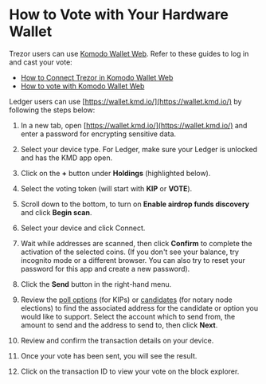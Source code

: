 

# How to Vote with Your Hardware Wallet

Trezor users can use [Komodo Wallet Web](https://app.komodoplatform.com/). Refer to these guides to log in and cast your vote:

*   [How to Connect Trezor in Komodo Wallet Web](https://forum.komodoplatform.com/t/how-to-connect-trezor-in-atomicdex-web/663)
*   [How to vote with Komodo Wallet Web](/komodo/vote-in-komodo-polls-and-elections/komodo-wallet-web/)

Ledger users can use [https://wallet.kmd.io/](https://wallet.kmd.io/) by following the steps below:

1.  In a new tab, open [https://wallet.kmd.io/](https://wallet.kmd.io/) and enter a password for encrypting sensitive data.

<OptimizedImage title="How to Vote with Your Hardware Wallet" src={voteHardwareWallet1} classNaming="w-full" alt="How to Vote with Your Hardware Wallet" />

2.  Select your device type. For Ledger, make sure your Ledger is unlocked and has the KMD app open.

<OptimizedImage title="How to Vote with Your Hardware Wallet" src={voteHardwareWallet2} classNaming="w-full" alt="How to Vote with Your Hardware Wallet" />

3.  Click on the **+** button under **Holdings** (highlighted below).

<OptimizedImage title="How to Vote with Your Hardware Wallet" src={voteHardwareWallet3} classNaming="w-full" alt="How to Vote with Your Hardware Wallet" />

4.  Select the voting token (will start with **KIP** or **VOTE**).

<OptimizedImage title="How to Vote with Your Hardware Wallet" src={voteHardwareWallet4} classNaming="w-full" alt="How to Vote with Your Hardware Wallet" />

5.  Scroll down to the bottom, to turn on **Enable airdrop funds discovery** and click **Begin scan**.

<OptimizedImage title="How to Vote with Your Hardware Wallet" src={voteHardwareWallet5} classNaming="w-full" alt="How to Vote with Your Hardware Wallet" />

6.  Select your device and click Connect.

<OptimizedImage title="How to Vote with Your Hardware Wallet" src={voteHardwareWallet6} classNaming="w-full" alt="How to Vote with Your Hardware Wallet" />

7.  Wait while addresses are scanned, then click **Confirm** to complete the activation of the selected coins. (If you don't see your balance, try incognito mode or a different browser. You can also try to reset your password for this app and create a new password).

<OptimizedImage title="How to Vote with Your Hardware Wallet" src={voteHardwareWallet7} classNaming="w-full" alt="How to Vote with Your Hardware Wallet" />

8.  Click the **Send** button in the right-hand menu.

<OptimizedImage title="How to Vote with Your Hardware Wallet" src={voteHardwareWallet8} classNaming="w-full" alt="How to Vote with Your Hardware Wallet" />

9.  Review the [poll options](https://github.com/KomodoPlatform/kips) (for KIPs) or [candidates](https://github.com/KomodoPlatform/notaryNodes) (for notary node elections) to find the associated address for the candidate or option you would like to support. Select the account which to send from, the amount to send and the address to send to, then click **Next**.

<OptimizedImage title="How to Vote with Your Hardware Wallet" src={voteHardwareWallet9} classNaming="w-full" alt="How to Vote with Your Hardware Wallet" />

10. Review and confirm the transaction details on your device.

<OptimizedImage title="How to Vote with Your Hardware Wallet" src={voteHardwareWallet10} classNaming="w-full" alt="How to Vote with Your Hardware Wallet" />

11. Once your vote has been sent, you will see the result.

<OptimizedImage title="How to Vote with Your Hardware Wallet" src={voteHardwareWallet11} classNaming="w-full" alt="How to Vote with Your Hardware Wallet" />

12. Click on the transaction ID to view your vote on the block explorer.

<OptimizedImage title="How to Vote with Your Hardware Wallet" src={voteHardwareWallet12} classNaming="w-full" alt="How to Vote with Your Hardware Wallet" />
